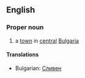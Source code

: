 ==English==

===Proper noun===

# a [[town]] in [[central]] [[Bulgaria]]

====Translations====

*Bulgarian: [[Сливен]]